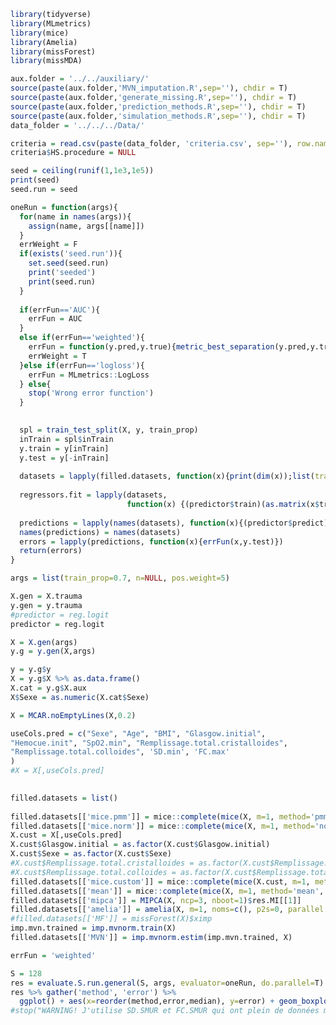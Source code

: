 ```r
library(tidyverse)
library(MLmetrics)
library(mice)
library(Amelia)
library(missForest)
library(missMDA)
```

```r
aux.folder = '../../auxiliary/'
source(paste(aux.folder,'MVN_imputation.R',sep=''), chdir = T)
source(paste(aux.folder,'generate_missing.R',sep=''), chdir = T)
source(paste(aux.folder,'prediction_methods.R',sep=''), chdir = T)
source(paste(aux.folder,'simulation_methods.R',sep=''), chdir = T)
data_folder = '../../../Data/'

criteria = read.csv(paste(data_folder, 'criteria.csv', sep=''), row.names=1)
criteria$HS.procedure = NULL

seed = ceiling(runif(1,1e3,1e5))
print(seed)
seed.run = seed
``` 

```r
oneRun = function(args){
  for(name in names(args)){
    assign(name, args[[name]])
  }
  errWeight = F
  if(exists('seed.run')){
    set.seed(seed.run)
    print('seeded')
    print(seed.run)
  }
  
  if(errFun=='AUC'){
    errFun = AUC
  }
  else if(errFun=='weighted'){
    errFun = function(y.pred,y.true){metric_best_separation(y.pred,y.true, positive_weighting=pos.weight)$val}
    errWeight = T
  }else if(errFun=='logloss'){
    errFun = MLmetrics::LogLoss
  } else{
    stop('Wrong error function')
  }
  

  spl = train_test_split(X, y, train_prop)
  inTrain = spl$inTrain
  y.train = y[inTrain]
  y.test = y[-inTrain]
    
  datasets = lapply(filled.datasets, function(x){print(dim(x));list(train=x[inTrain,useCols.pred], test=x[-inTrain,useCols.pred])})
  
  regressors.fit = lapply(datasets,
                          function(x) {(predictor$train)(as.matrix(x$train), y.train)})
  
  predictions = lapply(names(datasets), function(x){(predictor$predict)(regressors.fit[[x]], as.matrix(datasets[[x]]$test))})
  names(predictions) = names(datasets)
  errors = lapply(predictions, function(x){errFun(x,y.test)})
  return(errors)
}
```

```r
args = list(train_prop=0.7, n=NULL, pos.weight=5)

X.gen = X.trauma
y.gen = y.trauma
#predictor = reg.logit
predictor = reg.logit

X = X.gen(args)
y.g = y.gen(X,args)

y = y.g$y
X = y.g$X %>% as.data.frame()
X.cat = y.g$X.aux
X$Sexe = as.numeric(X.cat$Sexe)

X = MCAR.noEmptyLines(X,0.2)

useCols.pred = c("Sexe", "Age", "BMI", "Glasgow.initial", 
"Hemocue.init", "SpO2.min", "Remplissage.total.cristalloides", 
"Remplissage.total.colloides", 'SD.min', 'FC.max'
)
#X = X[,useCols.pred]
 

filled.datasets = list()
  
filled.datasets[['mice.pmm']] = mice::complete(mice(X, m=1, method='pmm', printFlag = F))
filled.datasets[['mice.norm']] = mice::complete(mice(X, m=1, method='norm', printFlag = F))
X.cust = X[,useCols.pred]
X.cust$Glasgow.initial = as.factor(X.cust$Glasgow.initial)
X.cust$Sexe = as.factor(X.cust$Sexe)
#X.cust$Remplissage.total.cristalloides = as.factor(X.cust$Remplissage.total.cristalloides)
#X.cust$Remplissage.total.colloides = as.factor(X.cust$Remplissage.total.colloides)
filled.datasets[['mice.custom']] = mice::complete(mice(X.cust, m=1, method=c('logreg','pmm', 'pmm', 'polr', 'pmm', 'pmm',    'pmm', 'pmm','pmm','pmm'), printFlag = F)) %>% lapply(as.numeric) %>% as.data.frame()
filled.datasets[['mean']] = mice::complete(mice(X, m=1, method='mean', printFlag = F))
filled.datasets[['mipca']] = MIPCA(X, ncp=3, nboot=1)$res.MI[[1]]
filled.datasets[['amelia']] = amelia(X, m=1, noms=c(), p2s=0, parallel = 'multicore', ncpus = 4)$imputations$imp1
#filled.datasets[['MF']] = missForest(X)$ximp
imp.mvn.trained = imp.mvnorm.train(X)
filled.datasets[['MVN']] = imp.mvnorm.estim(imp.mvn.trained, X)
```


```r
errFun = 'weighted'

S = 128
res = evaluate.S.run.general(S, args, evaluator=oneRun, do.parallel=T) %>% as.data.frame()
res %>% gather('method', 'error') %>%
  ggplot() + aes(x=reorder(method,error,median), y=error) + geom_boxplot()
#stop("WARNING! J'utilise SD.SMUR et FC.SMUR qui ont plein de données manquantes -> mieux pour allCols")
```